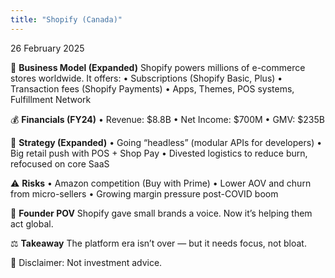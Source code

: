 ```yaml
---
title: "Shopify (Canada)"
---
```



<div className={styles.preserve}>

26 February 2025

🧠 **Business Model (Expanded)**
Shopify powers millions of e-commerce stores worldwide. It offers:
•	Subscriptions (Shopify Basic, Plus)
•	Transaction fees (Shopify Payments)
•	Apps, Themes, POS systems, Fulfillment Network

💰 **Financials (FY24)**
•	Revenue: $8.8B
•	Net Income: $700M
•	GMV: $235B

🧩 **Strategy (Expanded)**
•	Going “headless” (modular APIs for developers)
•	Big retail push with POS + Shop Pay
•	Divested logistics to reduce burn, refocused on core SaaS

⚠️ **Risks**
•	Amazon competition (Buy with Prime)
•	Lower AOV and churn from micro-sellers
•	Growing margin pressure post-COVID boom

🧠 **Founder POV**
Shopify gave small brands a voice. Now it’s helping them act global.

⚖️ **Takeaway**
The platform era isn’t over — but it needs focus, not bloat.

📎 Disclaimer: Not investment advice.

</div>
